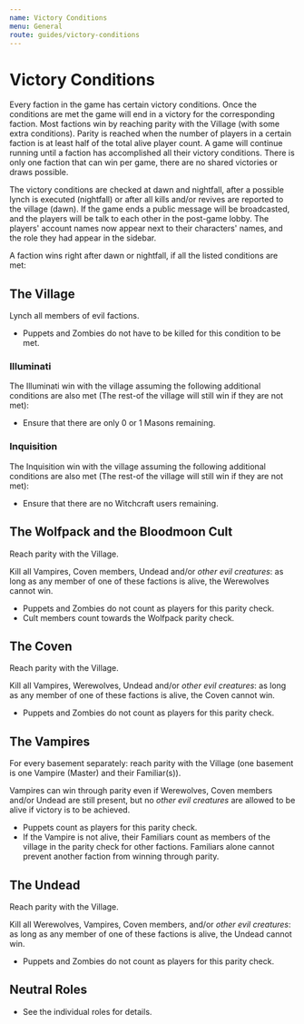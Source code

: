 ```yaml
---
name: Victory Conditions
menu: General
route: guides/victory-conditions
---
```


# Victory Conditions

Every faction in the game has certain victory conditions. Once the conditions are met the game will end in a victory for the corresponding faction. Most factions win by reaching parity with the Village (with some extra conditions). Parity is reached when the number of players in a certain faction is at least half of the total alive player count. A game will continue running until a faction has accomplished all their victory conditions. There is only one faction that can win per game, there are no shared victories or draws possible.

The victory conditions are checked at dawn and nightfall, after a possible lynch is executed (nightfall) or after all kills and/or revives are reported to the village (dawn). If the game ends a public message will be broadcasted, and the players will be talk to each other in the post-game lobby. The players' account names now appear next to their characters' names, and the role they had appear in the sidebar.

A faction wins right after dawn or nightfall, if all the listed conditions are met:

## The Village

Lynch all members of evil factions.

- Puppets and Zombies do not have to be killed for this condition to be met.

### Illuminati

The Illuminati win with the village assuming the following additional conditions are also met (The rest-of the village will still win if they are not met):

- Ensure that there are only 0 or 1 Masons remaining.

### Inquisition

The Inquisition win with the village assuming the following additional conditions are also met (The rest-of the village will still win if they are not met):

- Ensure that there are no Witchcraft users remaining.

## The Wolfpack and the Bloodmoon Cult

Reach parity with the Village.

Kill all Vampires, Coven members, Undead and/or _other evil creatures_: as long as any member of one of these factions is alive, the Werewolves cannot win.

- Puppets and Zombies do not count as players for this parity check.
- Cult members count towards the Wolfpack parity check.

## The Coven

Reach parity with the Village.

Kill all Vampires, Werewolves, Undead and/or _other evil creatures_: as long as any member of one of these factions is alive, the Coven cannot win.

- Puppets and Zombies do not count as players for this parity check.

## The Vampires

For every basement separately: reach parity with the Village (one basement is one Vampire (Master) and their Familiar(s)).

Vampires can win through parity even if Werewolves, Coven members and/or Undead are still present, but no _other evil creatures_ are allowed to be alive if victory is to be achieved.

- Puppets count as players for this parity check.
- If the Vampire is not alive, their Familiars count as members of the village in the parity check for other factions. Familiars alone cannot prevent another faction from winning through parity.

## The Undead

Reach parity with the Village.

Kill all Werewolves, Vampires, Coven members, and/or _other evil creatures_: as long as any member of one of these factions is alive, the Undead cannot win.

- Puppets and Zombies do not count as players for this parity check.

## Neutral Roles

- See the individual roles for details.
